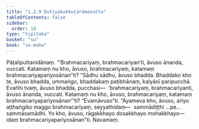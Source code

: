 ```yaml
---
title: "1.2.9 Dutiyakukkuṭārāmasutta"
tableOfContents: false
sidebar:
  order: 10
type: "tipitaka"
basket: "su"
book: "sn-maha"
---
```



<DynamicBreadcrumb />

<Division number="19" book="sn-maha" bookNo="14" page="13">

<Paragraph number="81" book="sn-maha">
Pāṭaliputtanidānaṃ. “‘Brahmacariyaṃ, brahmacariyan’ti, āvuso ānanda, vuccati. Katamaṃ nu kho, āvuso, brahmacariyaṃ, katamaṃ brahmacariyapariyosānan”ti? “Sādhu sādhu, āvuso bhadda. Bhaddako kho te, āvuso bhadda, ummaṅgo, bhaddakaṃ paṭibhānaṃ, kalyāṇī paripucchā. Evañhi tvaṃ, āvuso bhadda, pucchasi—  ‘brahmacariyaṃ, brahmacariyanti, āvuso ānanda, vuccati. Katamaṃ nu kho, āvuso, brahmacariyaṃ, katamaṃ brahmacariyapariyosānan’”ti? “Evamāvuso”ti. “Ayameva kho, āvuso, ariyo aṭṭhaṅgiko maggo brahmacariyaṃ, seyyathidaṃ—  sammādiṭṭhi …pe…  sammāsamādhi. Yo kho, āvuso, rāgakkhayo dosakkhayo mohakkhayo—  idaṃ brahmacariyapariyosānan”ti.

</Paragraph>
</Division>

<Paragraph number="82" type="center" book="sn-maha">
Navamaṃ.
</Paragraph>